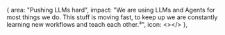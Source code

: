  {
      area: "Pushing LLMs hard",
      impact: "We are using LLMs and Agents for most things we do. This stuff is moving fast, to keep up we are constantly learning new workflows and teach each other.³",
      icon: <></>
    },